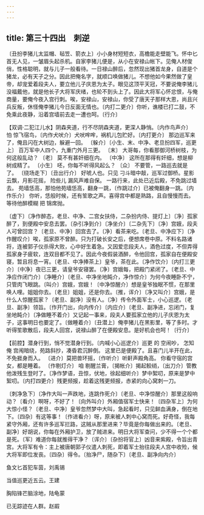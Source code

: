 ```yaml
---
---
---
```

title: 第三十四出　刺逆
---



〔丑扮李猪儿太监帽、毡笠、箭衣上〕小小身材短短衣，高檐能走壁能飞。怀中匕首无人见，一皱眉头起杀机。自家李猪儿便是，从小在安禄山帐下。见俺人材俊俏，性格聪明，就与儿子一般看待。一日禄山醉后，忽然现出猪首龙身，自道是个猪龙，必有天子之分。因此把俺名字，就顺口唤做猪儿。不想他如今果然做了皇帝，却宠爱着段夫人，要立他儿子庆恩为太子。眼见这顶平天冠，不要说俺李猪儿没福戴他，就是他长子大将军庆绪，也轮不到头上了。因此大将军心怀忿恨，与俺商量，要俺今夜入宫行刺。唉，安禄山，安禄山，你受了唐天子那样大恩，尚且兴兵反叛，休怪俺李猪儿今日反面无情也。〔内打二更介〕你听，谯楼已打二鼓，不免乘此夜静，沿着宫墙前去走一遭也呵。〔行介〕



【双调·二犯江儿水】阴森夹道，行不尽阴森夹道，更深人静悄。〔内作鸟声介〕 怕 惊飞宿鸟，〔内作犬吠介〕犬吠哰哰，祸机儿包贮好。〔内打更介〕 那边巡军来了，俺且闪在大树边，躲避一回。 〔躲介〕〔小生、末、中净、老旦扮四军，巡更上〕 百万军中人四个，九重门外月三更。 〔末〕 大哥每，你看那御河桥树枝，为何这般乱动？ 〔老〕 莫不有甚奸细在内。 〔中净〕 这所在那得有奸细，想是柳树成精了。 〔小生〕 呸，你每不听得风起么？ 〔众〕 不要管，一路巡去就是了。 〔绕场走下〕〔丑出行介〕 好唬人也。只见 刁斗暗中敲，巡军过御桥。星影云飘，月影花摇， 险些儿 漏风声难自保。 一路行来，此处已近后殿，不免跳过墙去。 苑墙恁高，那怕他苑墙恁高，翻身一跳，〔作跳过介〕已被俺翻身一跳。〔内作乐介〕 你听，恁般时候，还有笙歌之声。喜得宫中都是熟路，且自慢慢而去。 等待他醉模糊 把 锦席抛。

〔虚下〕〔净作醉态，老旦、中净、二宫女扶侍，二杂扮内侍、提灯上〕〔净〕孤家醉了，到便殿中安息去罢。〔杂引净到介〕〔净坐介〕〔二杂先下〕〔净〕宫娥，段夫人可曾回宫？〔老旦、中净〕回宫去了。〔净〕看茶来吃。〔老旦、中净应下〕〔净作醒叹介〕唉，孤家原不曾醉。只为打破长安之后，便想席卷中原。不料名路诸将，连被郭子仪杀得大败，心中好生着急。又因爱恋段夫人，酒色过度，不但弄得孤家身子疲软，连双目都不见了。因此今夜假装酒醉，令他回宫，孤家自在便殿安寝，暂且将息一宵。〔老旦、中净捧茶上〕皇爷，茶在此。〔净作饮介〕〔内打三更介〕〔中净〕夜已三更，请皇爷安寝罢。〔净〕宫娥每，把殿门紧闭了。〔老旦、中净应作闭门介〕〔净睡介〕〔老旦、中净坐地盹介，净作惊介〕为何今夜睡卧不宁，只管肉飞眼跳。〔叫介〕宫娥，宫娥！〔中净惊醒介〕想是皇爷独眠不惯，在那里唤人哩。姐姐你去。〔老旦〕姐姐，还是你去。〔推，诨介〕〔净又叫介〕宫娥，是什么人惊醒孤家？〔老旦、副净〕没有人。〔净〕传令外面军士，小心巡逻。〔老旦、副净〕领旨。〔作开门出，向内传介〕〔内应介〕〔老旦、副净进，忘闭门，复坐地盹介〕〔净做睡不着介〕又记起一事来，段夫人要孤家立他的儿子庆恩为太子，这事明日也要定了。〔做睡着介〕〔丑潜上〕俺李猪儿在黑影里，等了多时。才听得笙歌散后，段夫人回宫，说禄山醉了在便殿安息。是好机会也呵！〔行介〕



【前腔】潜身行到，悄不觉潜身行到。〔内喊小心巡逻介〕巡更 的 空闹吵， 怎知俺 宫闱暗绕，苑路斜抄，凑昏君沉醉倒。 这里已是便殿了。且喜门儿半开在此，不免捱身而入。 〔进介〕莫把兽环摇，〔作听介〕听鼾声殿角高。 你看守宿的宫女，都是睡着。 〔作剔灯介〕 咱 剔醒兰膏，〔揭帐介〕揭起鲛绡，〔出刀介〕管教他泼残生登时了。〔净作梦语，丑惊，伏地，徐起细听介〕梦中絮叨，原来是梦中絮叨。〔内打四更介〕残更频报，趁着这残更频报，赤紧的向心窝刺一刀。

〔刺净急下〕〔净作大叫一声跌地，连跳作死介〕〔老旦、中净惊醒介〕那里这般响动？〔看介〕啊呀，不好了！〔向外叫介〕外厢值宿军士快来！〔四杂军上〕为何大惊小怪？〔老旦、中净〕皇爷忽然梦中大叫，急起看时，只见鲜血满身，倒在地下。〔四杂〕有这等事！〔作进看介〕呀，原来被人刺中心窝而死。好奇怪，我每紧守外厢，还有许多巡军拦路，这贼从那里进来？毕竟是你每做出来的。〔老旦、副净〕好胡说，你每在外厢护卫，放了贼进来。明日大将军查问，少不得一个个都是死。〔军〕难道你每就推得干净？〔诨介〕〔杂扮将官上〕凶音来紫殿，令旨出青宫。大将军有令：主上被唐朝郭子仪遣人刺死，即着军士抬往段夫人宫中收殓，候大将军即位发丧。〔四杂〕得令。〔抬净尸，随杂下〕〔老旦、副净向内介〕



鱼文匕首犯车茵，刘禹锡





当值巡更近五云。王建





胸陷锋芒脑涂地，陆龟蒙





已无踪迹在人群。赵嘏